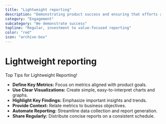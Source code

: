 ```yaml
---
title: "Lightweight reporting"
description: "Demonstrating product success and ensuring that efforts are aligned with business objectives."
category: "Engagement"
subcategory: "We demonstrate success"
topline: "Regular, investment to value-focused reporting"
color: "red"
icon: "archive-box"
---
```



# Lightweight reporting

Top Tips for Lightweight Reporting!

- **Define Key Metrics:** Focus on metrics aligned with product goals.
- **Use Clear Visualizations:** Create simple, easy-to-interpret charts and graphs.
- **Highlight Key Findings:** Emphasize important insights and trends.
- **Provide Context:** Relate metrics to business objectives.
- **Automate Reporting:** Streamline data collection and report generation.
- **Share Regularly:** Distribute concise reports on a consistent schedule.
